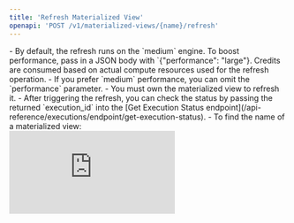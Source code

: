 ```yaml
---
title: 'Refresh Materialized View'
openapi: 'POST /v1/materialized-views/{name}/refresh'
---
```



<Note>
- By default, the refresh runs on the `medium` engine. To boost performance, pass in a JSON body with `{"performance": "large"}. Credits are consumed based on actual compute resources used for the refresh operation.
- If you prefer `medium` performance, you can omit the `performance` parameter.
- You must own the materialized view to refresh it.
</Note>

<Tip>
- After triggering the refresh, you can check the status by passing the returned `execution_id` into the [Get Execution Status endpoint](/api-reference/executions/endpoint/get-execution-status).
- To find the name of a materialized view:
    <div
    style={{
        position: "relative",
        paddingBottom: "69.583%", // Aspect ratio of 1200 by 835
        height: 0,
        width: "100%",
    }}
    >
    <iframe
        src="https://demo.arcade.software/z3uWy6IbZUhKdXRyExL0?embed"
        title="Parameter demo"
        frameBorder={0}
        loading="lazy"
        webkitallowfullscreen=""
        mozallowfullscreen=""
        allowFullScreen=""
        style={{
        position: "absolute",
        top: 0,
        left: 0,
        width: "100%",
        height: "100%",
        }}
    />
    </div>
</Tip>